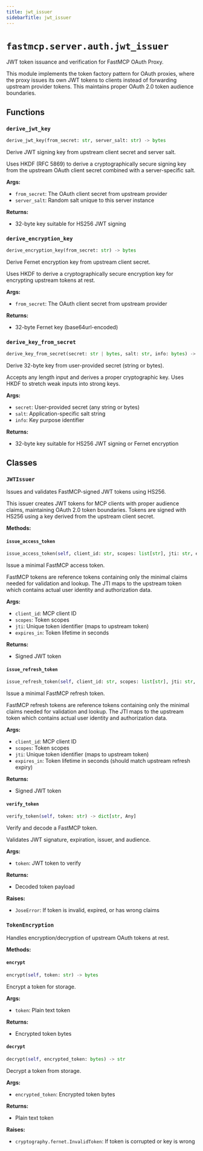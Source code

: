 ```yaml
---
title: jwt_issuer
sidebarTitle: jwt_issuer
---
```


# `fastmcp.server.auth.jwt_issuer`


JWT token issuance and verification for FastMCP OAuth Proxy.

This module implements the token factory pattern for OAuth proxies, where the proxy
issues its own JWT tokens to clients instead of forwarding upstream provider tokens.
This maintains proper OAuth 2.0 token audience boundaries.


## Functions

### `derive_jwt_key` <sup><a href="https://github.com/jlowin/fastmcp/blob/main/src/fastmcp/server/auth/jwt_issuer.py#L25" target="_blank"><Icon icon="github" style="width: 14px; height: 14px;" /></a></sup>

```python
derive_jwt_key(from_secret: str, server_salt: str) -> bytes
```


Derive JWT signing key from upstream client secret and server salt.

Uses HKDF (RFC 5869) to derive a cryptographically secure signing key from
the upstream OAuth client secret combined with a server-specific salt.

**Args:**
- `from_secret`: The OAuth client secret from upstream provider
- `server_salt`: Random salt unique to this server instance

**Returns:**
- 32-byte key suitable for HS256 JWT signing


### `derive_encryption_key` <sup><a href="https://github.com/jlowin/fastmcp/blob/main/src/fastmcp/server/auth/jwt_issuer.py#L46" target="_blank"><Icon icon="github" style="width: 14px; height: 14px;" /></a></sup>

```python
derive_encryption_key(from_secret: str) -> bytes
```


Derive Fernet encryption key from upstream client secret.

Uses HKDF to derive a cryptographically secure encryption key for
encrypting upstream tokens at rest.

**Args:**
- `from_secret`: The OAuth client secret from upstream provider

**Returns:**
- 32-byte Fernet key (base64url-encoded)


### `derive_key_from_secret` <sup><a href="https://github.com/jlowin/fastmcp/blob/main/src/fastmcp/server/auth/jwt_issuer.py#L67" target="_blank"><Icon icon="github" style="width: 14px; height: 14px;" /></a></sup>

```python
derive_key_from_secret(secret: str | bytes, salt: str, info: bytes) -> bytes
```


Derive 32-byte key from user-provided secret (string or bytes).

Accepts any length input and derives a proper cryptographic key.
Uses HKDF to stretch weak inputs into strong keys.

**Args:**
- `secret`: User-provided secret (any string or bytes)
- `salt`: Application-specific salt string
- `info`: Key purpose identifier

**Returns:**
- 32-byte key suitable for HS256 JWT signing or Fernet encryption


## Classes

### `JWTIssuer` <sup><a href="https://github.com/jlowin/fastmcp/blob/main/src/fastmcp/server/auth/jwt_issuer.py#L90" target="_blank"><Icon icon="github" style="width: 14px; height: 14px;" /></a></sup>


Issues and validates FastMCP-signed JWT tokens using HS256.

This issuer creates JWT tokens for MCP clients with proper audience claims,
maintaining OAuth 2.0 token boundaries. Tokens are signed with HS256 using
a key derived from the upstream client secret.


**Methods:**

#### `issue_access_token` <sup><a href="https://github.com/jlowin/fastmcp/blob/main/src/fastmcp/server/auth/jwt_issuer.py#L116" target="_blank"><Icon icon="github" style="width: 14px; height: 14px;" /></a></sup>

```python
issue_access_token(self, client_id: str, scopes: list[str], jti: str, expires_in: int = 3600) -> str
```

Issue a minimal FastMCP access token.

FastMCP tokens are reference tokens containing only the minimal claims
needed for validation and lookup. The JTI maps to the upstream token
which contains actual user identity and authorization data.

**Args:**
- `client_id`: MCP client ID
- `scopes`: Token scopes
- `jti`: Unique token identifier (maps to upstream token)
- `expires_in`: Token lifetime in seconds

**Returns:**
- Signed JWT token


#### `issue_refresh_token` <sup><a href="https://github.com/jlowin/fastmcp/blob/main/src/fastmcp/server/auth/jwt_issuer.py#L163" target="_blank"><Icon icon="github" style="width: 14px; height: 14px;" /></a></sup>

```python
issue_refresh_token(self, client_id: str, scopes: list[str], jti: str, expires_in: int) -> str
```

Issue a minimal FastMCP refresh token.

FastMCP refresh tokens are reference tokens containing only the minimal
claims needed for validation and lookup. The JTI maps to the upstream
token which contains actual user identity and authorization data.

**Args:**
- `client_id`: MCP client ID
- `scopes`: Token scopes
- `jti`: Unique token identifier (maps to upstream token)
- `expires_in`: Token lifetime in seconds (should match upstream refresh expiry)

**Returns:**
- Signed JWT token


#### `verify_token` <sup><a href="https://github.com/jlowin/fastmcp/blob/main/src/fastmcp/server/auth/jwt_issuer.py#L211" target="_blank"><Icon icon="github" style="width: 14px; height: 14px;" /></a></sup>

```python
verify_token(self, token: str) -> dict[str, Any]
```

Verify and decode a FastMCP token.

Validates JWT signature, expiration, issuer, and audience.

**Args:**
- `token`: JWT token to verify

**Returns:**
- Decoded token payload

**Raises:**
- `JoseError`: If token is invalid, expired, or has wrong claims


### `TokenEncryption` <sup><a href="https://github.com/jlowin/fastmcp/blob/main/src/fastmcp/server/auth/jwt_issuer.py#L255" target="_blank"><Icon icon="github" style="width: 14px; height: 14px;" /></a></sup>


Handles encryption/decryption of upstream OAuth tokens at rest.


**Methods:**

#### `encrypt` <sup><a href="https://github.com/jlowin/fastmcp/blob/main/src/fastmcp/server/auth/jwt_issuer.py#L266" target="_blank"><Icon icon="github" style="width: 14px; height: 14px;" /></a></sup>

```python
encrypt(self, token: str) -> bytes
```

Encrypt a token for storage.

**Args:**
- `token`: Plain text token

**Returns:**
- Encrypted token bytes


#### `decrypt` <sup><a href="https://github.com/jlowin/fastmcp/blob/main/src/fastmcp/server/auth/jwt_issuer.py#L277" target="_blank"><Icon icon="github" style="width: 14px; height: 14px;" /></a></sup>

```python
decrypt(self, encrypted_token: bytes) -> str
```

Decrypt a token from storage.

**Args:**
- `encrypted_token`: Encrypted token bytes

**Returns:**
- Plain text token

**Raises:**
- `cryptography.fernet.InvalidToken`: If token is corrupted or key is wrong

